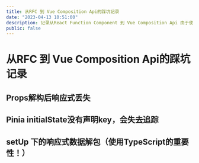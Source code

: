 ```yaml
---
title: 从RFC 到 Vue Composition Api的踩坑记录
date: "2023-04-13 10:51:00"
description: 记录从React Function Component 到 Vue Composition Api 由于使用习惯容易踩的坑。
public: false
---
```


# 从RFC 到 Vue Composition Api的踩坑记录

## Props解构后响应式丢失

## Pinia initialState没有声明key，会失去追踪

## setUp 下的响应式数据解包（使用TypeScript的重要性！）